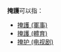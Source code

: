 '''掩護'''可以指：
*[[掩護_(軍事)|掩護 (軍事)]]
*[[掩護_(體育)|掩護 (體育)]]
*[[掩护_(电视剧)|掩护 (电视剧)]]
{{disambig|Y掩|Cat=二字消歧義}}